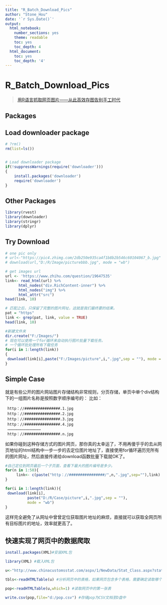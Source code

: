 ```yaml
---
title: "R_Batch_Download_Pics"
author: "Stone_Hou"
date: '`r Sys.Date()`'
output:
  html_notebook:
    number_sections: yes
    theme: readable
    toc: yes
    toc_depth: 4
  html_document:
    toc: yes
    toc_depth: '4'
---
```


# R_Batch_Download_Pics

> [用R语言抓取网页图片——从此高效存图告别手工时代](https://zhuanlan.zhihu.com/p/24981760)
 
## Packages

## Load downloader package

```r
# ?rm()
rm(list=ls())


# Load downloader package
if(!suppressWarnings(require('downloader')))
{
    install.packages('downloader')
    require('downloader')
}
```

## Other Packages

```r
library(rvest)
library(downloader)
library(stringr)
library(dplyr)
```


## Try Download
```r

# one pic only
# url<-"https://pic4.zhimg.com/2db250e935ca4f1b8b2b546c60104067_b.jpg"
# download(url,"D:/R/Image/picturebbb.jpg", mode = "wb")

# get images url
url <- 'https://www.zhihu.com/question/19647535'
link<- read_html(url) %>% 
      html_nodes("div.RichContent-inner") %>%
      html_nodes("img") %>% 
      html_attr("src")
head(link, 10)

# 匹配之后，只保留了完整的图片网址，这就是我们最终要的结果。
pat = "https"
link <- grep(pat, link, value = TRUE)
head(link, 10)

#新建文件夹
dir.create("F:/Images/") 
# 现在可以使用一个for循环来自动执行图片批量下载任务。
# 一个循环批处理所有下载任务
for(i in 1:length(link)) 
{
 download(link[i],paste("F:/Images/picture",i,".jpg",sep = ""), mode = "wb")
}  
```

## Simple Case

就是有些公开的图片网站图片存储结构非常规则，分页存储，单页中单个div结构下的一组图片名称是按照数字顺序编号的：
比如：

     http：//################.1.jpg
     http：//################.2.jpg
     http：//################.3.jpg
     http：//################.4.jpg
     ………………………………………
     http：//################.n.jpg
如果你碰到这种存储方式的图片网页，那你真的太幸运了，不用再傻乎乎的去从网页地址的html结构中一步一步的去定位图片地址了，直接使用for循环遍历完所有的图片网址，然后直接传递给download函数批量下载就OK了。

```r

#自己定位到网页最后一个子页面，查看下最大的图片编号是多少。
for(n in 1:50){   
     link<- c(paste("http：//################/",n,".jpg",sep=""),link)
}

for(i in 1:length(link)){
 download(link[i],
          paste("D:/R/Case/picture",i,".jpg",sep = ""), 
          mode = "wb")
}

```

这样完全避免了从网址中曾曾定位获取图片地址的麻烦，直接就可以获取全网页所有目标图片的地址，效率就更高了。

## 快速实现了网页中的数据爬取

```r
install.packages(XML)#安装XML包

library(XML) #载入XML包

u<-"http://www.chinacustomsstat.com/aspx/1/NewData/Stat_Class.aspx?state=1&t=2&guid=7146" #写入表格所在的网址

tbls<-readHTMLTable(u) #分析网页中的表格，如果网页包含多个表格，需要确定读取哪个表。可通过识别表的行数来确定，具体见R语言网页数据抓取的一个实例_戊甲_新浪博客

pop<-readHTMLTable(u,which=1) #读取网页中的第一张表

write.csv(pop,file="d:/pop.csv") #存储pop为CSV文档至D盘中
```





